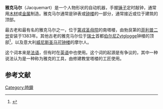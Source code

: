 '''雅克马尔'''（Jacquemart）是一个人物形状的自动机器，手握[[锤子|锤子]]定时敲钟，通常用[[木材|木材]]或[[金属|金属]]制造。雅克马尔通常是钟表或[[钟楼|钟楼]]的一部分，通常接近或位于建筑的顶部。
  
最古老和最有名的雅克马尔之一，位于[[第戎圣母院|第戎圣母院]]的南塔楼，由勃艮第的[[菲利普二世_(勃艮第)|菲利普二世]]安装于1383年。其他古老的雅克马尔位于[[瑞士|瑞士]]首都[[伯尔尼|伯尔尼]]Zytglogge钟楼的顶部<ref>{{cite book
  | last = Marti
  | first = Markus
  | authorlink = 
  | coauthors = 
  | title = 600 Jahre Zytglogge Bern - Eine kleine Chronik der Zeitmessung
  | publisher = Staempfli
  | date = 2005
  | location = Bern
  | pages = 48
  | url = 
  | doi = 
  | id = 3-7272-1180-6
  | isbn = }}</ref>，以及意大利[[威尼斯|威尼斯]][[圣马可钟楼|圣马可钟楼]]的摩尔人。 

这个词本来是[[法语|法语]]，但有时在[[英语|英语]]中也使用。这个词的起源是有争议的，其中一种说法认为是一种称为雅克的工具，由修建教堂塔楼的工匠使用。

==参考文献==
<references/>

[[Category:時鐘|Category:時鐘]]